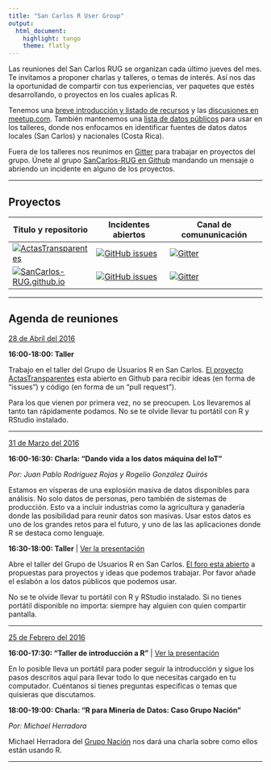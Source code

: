 ```yaml
---
title: "San Carlos R User Group"
output: 
  html_document: 
    highlight: tango
    theme: flatly
---
```


Las reuniones del San Carlos RUG se organizan cada último jueves del mes. Te
invitamos a proponer charlas y talleres, o temas de interés. Así nos das la
oportunidad de compartir con tus experiencias, ver paquetes que estés
desarrollando, o proyectos en los cuales aplicas R.

Tenemos una [breve introducción y listado de recursos](http://sancarlos-rug.github.io/introduccion.html) 
y las [discusiones en meetup.com](http://www.meetup.com/es-ES/San-Carlos-R-User-Group/messages/boards/).
También mantenemos una [lista de datos públicos](http://sancarlos-rug.github.io/fuentes-de-datos.html) 
para usar en los talleres, donde nos enfocamos en identificar fuentes de datos
datos locales (San Carlos) y nacionales (Costa Rica).

Fuera de los talleres nos reunimos en
[Gitter](https://github.com/SanCarlos-RUG) para trabajar en proyectos del
grupo. Únete al grupo [SanCarlos-RUG en
Github](https://github.com/SanCarlos-RUG) mandando un mensaje o abriendo un
incidente en alguno de los proyectos. 

---

## Proyectos

Titulo y repositorio | Incidentes abiertos | Canal de comununicación
---------------|------------------|-----------------------
[![ActasTransparentes](https://img.shields.io/badge/ActasTransparentes-activo-orange.svg)](https://github.com/SanCarlos-RUG/ActasTransparentes) | [![GitHub issues](https://img.shields.io/github/issues/SanCarlos-RUG/ActasTransparentes.svg)](https://github.com/SanCarlos-RUG/ActasTransparentes) | [![Gitter](https://img.shields.io/gitter/room/nwjs/nw.js.svg)](https://gitter.im/SanCarlos-RUG)
[![SanCarlos-RUG.github.io](https://img.shields.io/badge/SanCarlosRUG.github.io-activo-blue.svg)](https://github.com/SanCarlos-RUG/SanCarlos-RUG.github.io) | [![GitHub issues](https://img.shields.io/github/issues/SanCarlos-RUG/SanCarlos-RUG.github.io.svg)](https://github.com/SanCarlos-RUG/SanCarlos-RUG.github.io) | [![Gitter](https://img.shields.io/gitter/room/nwjs/nw.js.svg)](https://gitter.im/SanCarlos-RUG)

---

## Agenda de reuniones

[28 de Abril del 2016]()

**16:00-18:00: Taller**

Trabajo en el taller del Grupo de Usuarios R en San Carlos. 
[El proyecto ActasTransparentes](https://github.com/SanCarlos-RUG/ActasTransparentes)
esta abierto en Github para recibir ideas (en forma de "issues") y código (en
forma de un "pull request").

Para los que vienen por primera vez, no se preocupen. Los llevaremos al tanto
tan rápidamente podamos.  No se te olvide llevar tu portátil con R y RStudio
instalado.

---

[31 de Marzo del 2016](http://www.meetup.com/es-ES/San-Carlos-R-User-Group/events/229313213/)

**16:00-16:30: Charla: "Dando vida a los datos máquina del IoT"** 

*Por: Juan Pablo Rodriguez Rojas y Rogelio González Quirós*

Estamos en vísperas de una explosión masiva de datos disponibles para análisis.
No solo datos de personas, pero también de sistemas de producción. Esto va a
incluir industrias como la agricultura y ganadería donde las posibilidad para
reunir datos son masivas. Usar estos datos es uno de los grandes retos para el
futuro, y uno de las las aplicaciones donde R se destaca como lenguaje.

**16:30-18:00: Taller** | [Ver la presentación](http://rpubs.com/FvD/SC-RUG-20160331)

Abre el taller del Grupo de Usuarios R en San Carlos. [El foro esta
abierto](http://www.meetup.com/es-ES/San-Carlos-R-User-Group/messages/boards/)
a propuestas para proyectos y ideas que podemos trabajar. Por favor añade el
eslabón a los datos públicos que podemos usar. 

No se te olvide llevar tu portátil con R y RStudio instalado. Si no tienes
portátil disponible no importa: siempre hay alguien con quien compartir
pantalla.

---

[25 de Febrero del 2016](http://www.meetup.com/es-ES/San-Carlos-R-User-Group/events/228348699/)

**16:00-17:30: "Taller de introducción a R"** | [Ver la presentación](http://fc4449a3.s3-website-us-east-1.amazonaws.com/sancarlos-rug-intro/)

En lo posible lleva un portátil para poder seguir la introducción y sigue los
pasos descritos aquí para llevar todo lo que necesitas cargado en tu
computador. Cuéntanos si tienes preguntas especificas o temas que quisieras que
discutamos.

**18:00-19:00: Charla: "R para Minería de Datos: Caso Grupo Nación"**

*Por: Michael Herradora*

Michael Herradora del [Grupo Nación](http://www.meetup.com/es-ES/San-Carlos-R-User-Group/events/229313213/)
nos dará una charla sobre como ellos están usando R.

---
